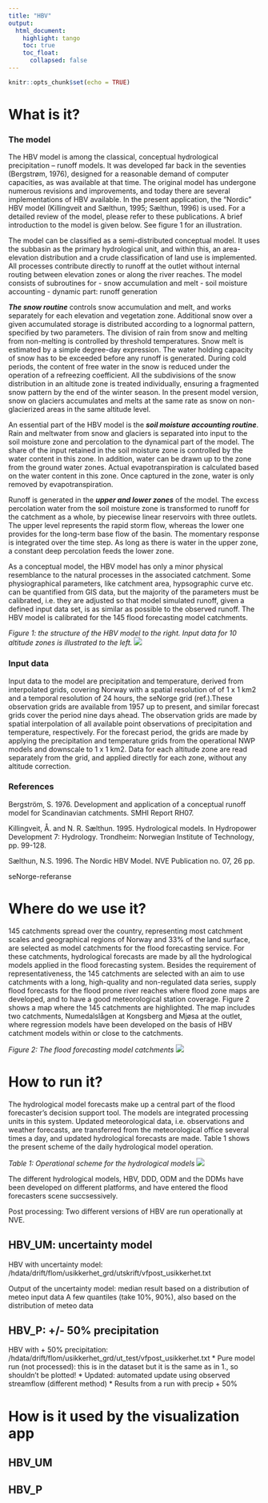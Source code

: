 ```yaml
---
title: "HBV"
output: 
  html_document:
    highlight: tango
    toc: true
    toc_float:
      collapsed: false
---
```


```r
knitr::opts_chunk$set(echo = TRUE)
```


# What is it?
### The model

The HBV model is among the classical, conceptual hydrological precipitation – runoff models. It was developed far back in the seventies (Bergstrøm, 1976), designed for a reasonable demand of computer capacities, as was available at that time. The original model has undergone numerous revisions and improvements, and today there are several implementations of HBV available. In the present application, the “Nordic” HBV model (Killingveit and Sælthun, 1995; Sælthun, 1996) is used. For a detailed review of the model, please refer to these publications. A brief introduction to the model is given below. See figure 1 for an illustration.

The model can be classified as a semi-distributed conceptual model. It uses the subbasin as the primary hydrological unit, and within this, an area-elevation distribution and a crude classification of land use is implemented. All processes contribute directly to runoff at the outlet without internal routing between elevation zones or along the river reaches. The model consists of subroutines for 
-	snow accumulation and melt 
-	soil moisture accounting
-	dynamic part: runoff generation

***The snow routine*** controls snow accumulation and melt, and works separately for each elevation and vegetation zone. Additional snow over a given accumulated storage is distributed according to a lognormal pattern, specified by two parameters. The division of rain from snow and melting from non-melting is controlled by threshold temperatures. Snow melt is estimated by a simple degree-day expression. The water holding capacity of snow has to be exceeded before any runoff is generated. During cold periods, the content of free water in the snow is reduced under the operation of a refreezing coefficient. All the subdivisions of the snow distribution in an altitude zone is treated individually, ensuring a fragmented snow pattern by the end of the winter season. In the present model version, snow on glaciers accumulates and melts at the same rate as snow on non-glacierized areas in the same altitude level.

An essential part of the HBV model is the ***soil moisture accounting routine***. Rain and meltwater from snow and glaciers is separated into input to the soil moisture zone and percolation to the dynamical part of the model. The share of the input retained in the soil moisture zone is controlled by the water content in this zone. In addition, water can be drawn up to the zone from the ground water zones. Actual evapotranspiration is calculated based on the water content in this zone. Once captured in the zone, water is only removed by evapotranspiration.

Runoff is generated in the ***upper and lower zones*** of the model. The excess percolation water from the soil moisture zone is transformed to runoff for the catchment as a whole, by piecewise linear reservoirs with three outlets. The upper level represents the rapid storm flow, whereas the lower one provides for the long-term base flow of the basin. The momentary response is integrated over the time step. As long as there is water in the upper zone, a constant deep percolation feeds the lower zone.

As a conceptual model, the HBV model has only a minor physical resemblance to the natural processes in the associated catchment. Some physiographical parameters, like catchment area, hypsographic curve etc. can be quantified from GIS data, but the majority of the parameters must be calibrated, i.e. they are adjusted so that model simulated runoff, given a defined input data set, is as similar as possible to the observed runoff. The HBV model is calibrated for the 145 flood forecasting model catchments.

*Figure 1: the structure of the HBV model to the right. Input data for 10 altitude zones is illustrated to the left.* ![](images/HBV_struktur.JPG)

### Input data

Input data to the model are precipitation and temperature, derived from interpolated grids, covering Norway with a spatial resolution of of 1 x 1 km2 and a temporal resolution of 24 hours, the seNorge grid (ref.).These observation grids are available from 1957 up to present, and similar forecast grids cover the period nine days ahead. The observation grids are made by spatial interpolation of all available point observations of precipitation and temperature, respectively. For the forecast period, the grids are made by applying the precipitation and temperature grids from the operational NWP models and downscale to 1 x 1 km2. Data for each altitude zone are read separately from the grid, and applied directly for each zone, without any altitude correction.

### References

Bergström, S. 1976. Development and application of a conceptual runoff model for Scandinavian catchments. SMHI Report RH07. 

Killingveit, Å. and N. R. Sælthun. 1995. Hydrological models. In Hydropower Development 7: Hydrology. Trondheim: Norwegian Institute of Technology, pp. 99-128.

Sælthun, N.S. 1996. The Nordic HBV Model. NVE Publication no. 07, 26 pp.

seNorge-referanse

# Where do we use it?

145 catchments spread over the country, representing most catchment scales and geographical regions of Norway and 33% of the land surface, are selected as model catchments for the flood forecasting service. For these catchments, hydrological forecasts are made by all the hydrological models applied in the flood forecasting system. Besides the requirement of representativeness, the 145 catchments are selected with an aim to use catchments with a long, high-quality and non-regulated data series, supply flood forecasts for the flood prone river reaches where flood zone maps are developed, and to have a good meteorological station coverage. Figure 2 shows a map where the 145 catchments are highlighted. The map includes two catchments, Numedalslågen at Kongsberg and Mjøsa at the outlet, where regression models have been developed on the basis of HBV catchment models within or close to the catchments.

*Figure 2: The flood forecasting model catchments* ![](images/modellfeltene.PNG)

# How to run it?

The hydrological model forecasts make up a central part of the flood forecaster’s decision support tool. The models are integrated processing units in this system. Updated meteorological data, i.e. observations and weather forecasts, are transferred from the meteorological office several times a day, and updated hydrological forecasts are made. Table 1 shows the present scheme of the daily hydrological model operation.

*Table 1: Operational scheme for the hydrological models* ![](images/operasjonell_kjøring.JPG)

The different hydrological models, HBV, DDD, ODM and the DDMs have been developed on different platforms, and have entered the flood forecasters scene succsessively. 

Post processing: Two different versions of HBV are run operationally at NVE.

## HBV_UM: uncertainty model

HBV with uncertainty model: /hdata/drift/flom/usikkerhet_grd/utskrift/vfpost_usikkerhet.txt 

Output of the uncertainty model: median result based on a distribution of meteo input data
A few quantiles (take 10%, 90%), also based on the distribution of meteo data

## HBV_P: +/- 50% precipitation

HBV with + 50% precipitation: /hdata/drift/flom/usikkerhet_grd/ut_test/vfpost_usikkerhet.txt
 * Pure model run (not processed): this is in the dataset but it is the same as in 1., so shouldn't be plotted!
 * Updated: automated update using observed streamflow (different method)
 * Results from a run with precip + 50%

# How is it used by the visualization app

## HBV_UM

## HBV_P


